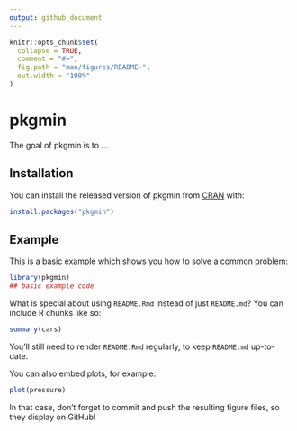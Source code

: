 ```yaml
---
output: github_document
---
```


<!-- README.md is generated from README.Rmd. Please edit that file -->

```r
knitr::opts_chunk$set(
  collapse = TRUE,
  comment = "#>",
  fig.path = "man/figures/README-",
  out.width = "100%"
)
```

# pkgmin

<!-- badges: start -->
<!-- badges: end -->

The goal of pkgmin is to ...

## Installation

You can install the released version of pkgmin from [CRAN](https://CRAN.R-project.org) with:

``` r
install.packages("pkgmin")
```

## Example

This is a basic example which shows you how to solve a common problem:

```r
library(pkgmin)
## basic example code
```

What is special about using `README.Rmd` instead of just `README.md`? You can include R chunks like so:

```r
summary(cars)
```

You'll still need to render `README.Rmd` regularly, to keep `README.md` up-to-date.

You can also embed plots, for example:

```r
plot(pressure)
```

In that case, don't forget to commit and push the resulting figure files, so they display on GitHub!
